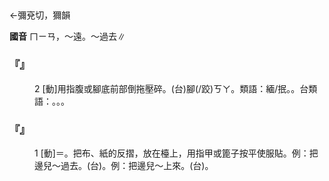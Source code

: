 
=={{ruby|緬|ㄇㄧㄢ}}==

←彌兗切，獮韻

'''國音''' <rt>ㄇㄧㄢ</rt>{{ruby|。|ㄇㄧㄢˇ}}，～遠。～過去∥

    

==='''『{{ruby|緬|ㄇㄧㄢ}}』'''===
:2  [動]用指腹或腳底前部倒拖壓碎。(台){{ruby|用|ㄧㄥ˫}}{{ruby|/|ㄧㆲ˫}}腳(/跤)<rt>ㄎㄚ</rt>{{ruby|踵|ㄐㄧㄥˋ}}{{ruby|頭|ㄊㄠˊ}}{{ruby|仔|ㄚ}}{{ruby|<mark>&#xffadd;</mark>|ㄏㄨㆤˊ}}。類語：緬/抿。{{ruby|跈|ㄋㄧㄢˇ}}。台類語：{{ruby|捼|ㆡㄨㆤˊ}}{{ruby|/|ㄌㄨㆤˊ}}{{ruby|/|ㄌㆤˊ}}。{{ruby|捘|ㆡㄨㆤˊ}}。{{ruby|<mark>&#xffedc;</mark>|ㆡㄨㄣˋ}}{{ruby|/|ㄌㄨㄢˋ}}。
    

==='''『{{ruby|緬|ㄇㄧㄢ}}』'''===
:1  [動]＝{{ruby|抿|ㄘˇ}}。把布、紙的反摺，放在檯上，用指甲或篦子按平使服貼。例：把邊兒～過去。(台){{ruby|冊|ㄘㆤㆷ}}{{ruby|丌|ㆤ}}{{ruby|拗|ㄠ˪}}{{ruby|角|ㄍㄚㆶ}}{{ruby|共|ㄍㄚ˫}}{{ruby|捋|ㄌㄨㄚㆷ ͘}}{{ruby|付|ㄏㆦ˫}}{{ruby|伊|ㄧ}}{{ruby|直|ㄉㄧㆵ ͘}}。例：把邊兒～上來。(台){{ruby|邊|ㄅㆪ}}{{ruby|仔|ㄚ}}{{ruby|角|ㄍㄚㆶ}}{{ruby|共|ㄍㄚ˫}}{{ruby|拗|ㄠ˪}}{{ruby|起|·ㄎㄧˋ}}{{ruby|來|·ㄌㄞˊ}}。
    
